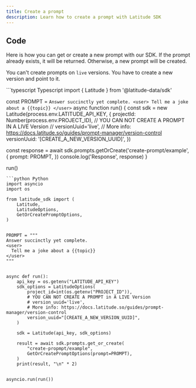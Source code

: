 ```yaml
---
title: Create a prompt
description: Learn how to create a prompt with Latitude SDK
---
```


## Code

Here is how you can get or create a new prompt with our SDK. If the prompt already exists, it will be returned. Otherwise, a new prompt will be created.

<Note>You can't create prompts on `live` versions. You have to create a new
version and point to it.</Note>

<CodeGroup>
```typescript Typescript
import { Latitude } from '@latitude-data/sdk'

const PROMPT = `
Answer succinctly yet complete.
<user>
  Tell me a joke about a {{topic}}
</user>
`
async function run() {
  const sdk = new Latitude(process.env.LATITUDE_API_KEY, {
    projectId: Number(process.env.PROJECT_ID),
    // YOU CAN NOT CREATE A PROMPT IN A LIVE Version
    // versionUuid='live',
    // More info: https://docs.latitude.so/guides/prompt-manager/version-control
    versionUuid: '[CREATE_A_NEW_VERSION_UUID]',
  })

  const response = await sdk.prompts.getOrCreate('create-prompt/example', {
    prompt: PROMPT,
  })
  console.log('Response', response)
}

run()
```
```python Python
import asyncio
import os

from latitude_sdk import (
    Latitude,
    LatitudeOptions,
    GetOrCreatePromptOptions,
)


PROMPT = """
Answer succinctly yet complete.
<user>
  Tell me a joke about a {{topic}}
</user>
"""


async def run():
    api_key = os.getenv("LATITUDE_API_KEY")
    sdk_options = LatitudeOptions(
        project_id=int(os.getenv("PROJECT_ID")),
        # YOU CAN NOT CREATE A PROMPT in A LIVE Version
        # version_uuid='live',
        # More info: https://docs.latitude.so/guides/prompt-manager/version-control
        version_uuid="[CREATE_A_NEW_VERSION_UUID]",
    )

    sdk = Latitude(api_key, sdk_options)

    result = await sdk.prompts.get_or_create(
        "create-propmpt/example",
        GetOrCreatePromptOptions(prompt=PROMPT),
    )
    print(result, "\n" * 2)


asyncio.run(run())
```
</CodeGroup>
